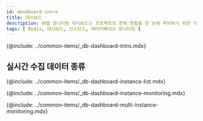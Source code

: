 ```yaml
---
id: dashboard-intro
title: 대시보드
description: 와탭 모니터링 대시보드는 프로젝트의 전체 현황을 한 눈에 파악하기 위한 기능을 제공합니다.
tags: [ Redis, 대시보드, 인스턴스, 데이터베이스 모니터링 ]
---
```


{@include: ../common-items/_db-dashboard-intro.mdx}  

## 실시간 수집 데이터 종류

{@include: ../common-items/_db-dashboard-instance-list.mdx}  

{@include: ../common-items/_db-dashboard-instance-monitoring.mdx}

{@include: ../common-items/_db-dashboard-multi-instance-monitoring.mdx}  

<!-- {@include: ../common-items/_db-dashboard-cloud-watch.mdx} -->